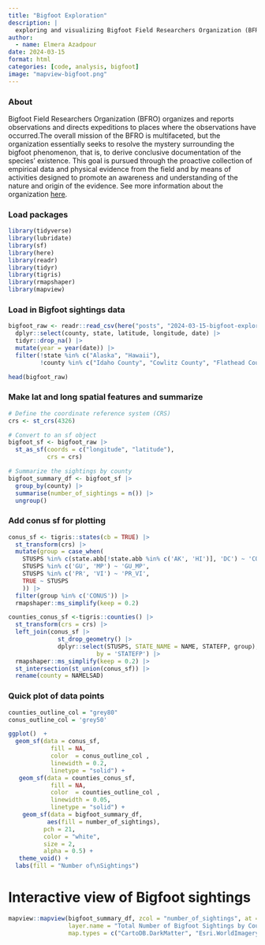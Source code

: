 ```yaml
---
title: "Bigfoot Exploration"
description: |
  exploring and visualizing Bigfoot Field Researchers Organization (BFRO) data  
author:
  - name: Elmera Azadpour
date: 2024-03-15
format: html
categories: [code, analysis, bigfoot]
image: "mapview-bigfoot.png"
---
```


### About

Bigfoot Field Researchers Organization (BFRO) organizes and reports observations and directs expeditions to places where the observations have occurred.The overall mission of the BFRO is multifaceted, but the organization essentially seeks to resolve the mystery surrounding the bigfoot phenomenon, that is, to derive conclusive documentation of the species' existence. This goal is pursued through the proactive collection of empirical data and physical evidence from the field and by means of activities designed to promote an awareness and understanding of the nature and origin of the evidence. See more information about the organization [here](https://www.bfro.net/REF/aboutbfr.asp).

### Load packages
```r
library(tidyverse)
library(lubridate)
library(sf)
library(here)
library(readr)
library(tidyr)
library(tigris)
library(rmapshaper)
library(mapview)
```

### Load in Bigfoot sightings data
```r
bigfoot_raw <- readr::read_csv(here("posts", "2024-03-15-bigfoot-exploration", "bfro_reports_geocoded.csv")) |> 
  dplyr::select(county, state, latitude, longitude, date) |> 
  tidyr::drop_na() |> 
  mutate(year = year(date)) |> 
  filter(!state %in% c("Alaska", "Hawaii"),
         !county %in% c("Idaho County", "Cowlitz County", "Flathead County")) # drop these random counties that are spatially incorrect

head(bigfoot_raw)
```


### Make lat and long spatial features and summarize
```r
# Define the coordinate reference system (CRS)
crs <- st_crs(4326)

# Convert to an sf object
bigfoot_sf <- bigfoot_raw |> 
  st_as_sf(coords = c("longitude", "latitude"), 
           crs = crs) 

# Summarize the sightings by county
bigfoot_summary_df <- bigfoot_sf |>
  group_by(county) |> 
  summarise(number_of_sightings = n()) |> 
  ungroup() 
```


### Add conus sf for plotting
```r
conus_sf <- tigris::states(cb = TRUE) |> 
  st_transform(crs) |> 
  mutate(group = case_when(
    STUSPS %in% c(state.abb[!state.abb %in% c('AK', 'HI')], 'DC') ~ 'CONUS',
    STUSPS %in% c('GU', 'MP') ~ 'GU_MP',
    STUSPS %in% c('PR', 'VI') ~ 'PR_VI',
    TRUE ~ STUSPS
    )) |>
  filter(group %in% c('CONUS')) |> 
  rmapshaper::ms_simplify(keep = 0.2)

counties_conus_sf <-tigris::counties() |> 
  st_transform(crs = crs) |> 
  left_join(conus_sf |>
              st_drop_geometry() |>
              dplyr::select(STUSPS, STATE_NAME = NAME, STATEFP, group),
                         by = 'STATEFP') |> 
  rmapshaper::ms_simplify(keep = 0.2) |> 
  st_intersection(st_union(conus_sf)) |> 
  rename(county = NAMELSAD)
```
### Quick plot of data points
```r
counties_outline_col = "grey80"
conus_outline_col = 'grey50'

ggplot()  +
  geom_sf(data = conus_sf,
            fill = NA,
            color  = conus_outline_col ,
            linewidth = 0.2,
            linetype = "solid") +
   geom_sf(data = counties_conus_sf,
            fill = NA,
            color  = counties_outline_col ,
            linewidth = 0.05,
            linetype = "solid") +
    geom_sf(data = bigfoot_summary_df,
           aes(fill = number_of_sightings),
          pch = 21,
          color = "white",
          size = 2,
          alpha = 0.5) + 
   theme_void() +
  labs(fill = "Number of\nSightings")
```
# Interactive view of Bigfoot sightings
```r
mapview::mapview(bigfoot_summary_df, zcol = "number_of_sightings", at = seq(0, 70, 10), legend = TRUE, 
                 layer.name = "Total Number of Bigfoot Sightings by County (1869-2023)",
                 map.types = c("CartoDB.DarkMatter", "Esri.WorldImagery"))
```

